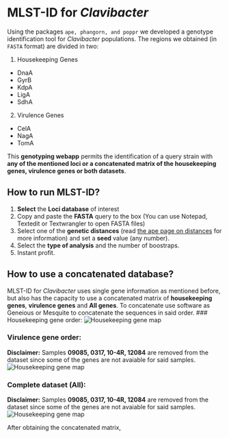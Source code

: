 MLST-ID for *Clavibacter*
========================================================

Using the packages `ape, phangorn, and poppr` we developed a genotype identification tool for *Clavibacter* populations. The regions we obtained (in `FASTA` format) are divided in two:

1. Housekeeping Genes
  * DnaA
  * GyrB
  * KdpA
  * LigA
  * SdhA
2. Virulence Genes
  * CelA
  * NagA
  * TomA
  
This **genotyping webapp** permits the identification of a query strain with **any of the mentioned loci or a concatenated matrix of the housekeeping genes, virulence genes or both datasets**.

How to run MLST-ID?
------

1. **Select** the **Loci database** of interest
2. Copy and paste the **FASTA** query to the box (You can use Notepad, Textedit or Textwrangler to open FASTA files)
3. Select one of the **genetic distances** (read [the ape page on distances](http://www.inside-r.org/packages/cran/ape/docs/dist.dna) for more information) and set a **seed** value (any number).
4. Select the **type of analysis** and the number of boostraps.
5. Instant profit.

How to use a concatenated database?
-------

MLST-ID for *Clavibacter* uses single gene information as mentioned before, but also has the capacity to use a concatenated matrix of **housekeeping genes**, **virulence genes** and **All genes**. To concatenate use software as Geneious or Mesquite to concatenate the sequences in said order.
### Housekeeping gene order:
![Housekeeping gene map](Housekeeping.png)

### Virulence gene order:
**Disclaimer:** Samples **09085, 0317, 10-4R, 12084** are removed from the dataset since some of the genes are not avaiable for said samples.
![Housekeeping gene map](Virulence.png)

### Complete dataset (All):
**Disclaimer:** Samples **09085, 0317, 10-4R, 12084** are removed from the dataset since some of the genes are not avaiable for said samples.
![Housekeeping gene map](all.png)

After obtaining the concatenated matrix, 